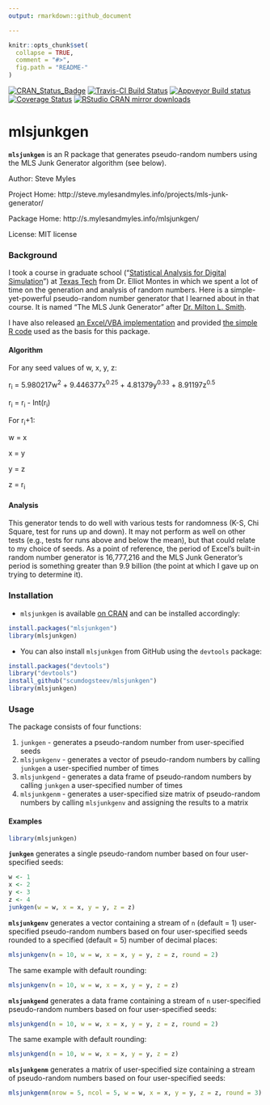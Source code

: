```yaml
---
output: rmarkdown::github_document

---
```


<!-- README.md is generated from README.Rmd. Please edit that file -->

```r
knitr::opts_chunk$set(
  collapse = TRUE,
  comment = "#>",
  fig.path = "README-"
)
```
[![CRAN_Status_Badge](http://www.r-pkg.org/badges/version/mlsjunkgen)](http://cran.r-project.org/package=mlsjunkgen) [![Travis-CI Build Status](https://travis-ci.org/scumdogsteev/mlsjunkgen.svg?branch=master)](https://travis-ci.org/scumdogsteev/mlsjunkgen) [![Appveyor Build status](https://ci.appveyor.com/api/projects/status/v083txy50uqi8t3e?svg=true)](https://ci.appveyor.com/project/scumdogsteev/mlsjunkgen) [![Coverage Status](https://img.shields.io/coveralls/scumdogsteev/mlsjunkgen.svg)](https://coveralls.io/r/scumdogsteev/mlsjunkgen?branch=master) [![RStudio CRAN mirror downloads](http://cranlogs.r-pkg.org/badges/grand-total/mlsjunkgen)](http://cran.rstudio.com/web/packages/mlsjunkgen/index.html)

# mlsjunkgen

**`mlsjunkgen`** is an R package that generates pseudo-random numbers using the
MLS Junk Generator algorithm (see below).

Author:  Steve Myles

Project Home:  http://steve.mylesandmyles.info/projects/mls-junk-generator/

Package Home:  http://s.mylesandmyles.info/mlsjunkgen/

License:  MIT license 

### Background

I took a course in graduate school ("[Statistical Analysis for Digital 
Simulation](http://www.depts.ttu.edu/officialpublications/courses/ie.php#ie_5000)") 
at [Texas Tech](http://www.ttu.edu/) from Dr. Elliot Montes in which we spent a 
lot of time on the generation and analysis of random numbers.  Here is a 
simple-yet-powerful pseudo-random number generator that I learned about in that 
course.  It is named "The MLS Junk Generator" after [Dr. Milton L. 
Smith](http://www.depts.ttu.edu/ieweb/faculty/faculty.php?name=Milton%20Smith).

I have also released [an Excel/VBA 
implementation](https://github.com/scumdogsteev/mls-junk-generator) and provided 
[the simple R code](https://github.com/scumdogsteev/mls-junk-generatR) used as 
the basis for this package.

#### Algorithm

For any seed values of w, x, y, z:

r<sub>i</sub> = 5.980217w<sup>2</sup> + 9.446377x<sup>0.25</sup> + 
4.81379y<sup>0.33</sup> + 8.91197z<sup>0.5</sup>  

r<sub>i</sub> = r<sub>i</sub> - Int(r<sub>i</sub>)   

For r<sub>i</sub>+1:

w = x  
    
x = y  
    
y = z  
    
z = r<sub>i</sub>

#### Analysis

This generator tends to do well with various tests for randomness (K-S, Chi 
Square, test for runs up and down).  It may not perform as well on other tests 
(e.g., tests for runs above and below the mean), but that could relate to my 
choice of seeds.  As a point of reference, the period of Excel's built-in random 
number generator is 16,777,216 and the MLS Junk Generator's period is something 
greater than 9.9 billion (the point at which I gave up on trying to determine 
it).

### Installation

* `mlsjunkgen` is available [on CRAN](http://cran.r-project.org/web/packages/mlsjunkgen/index.html) and can be
installed accordingly:
```r
install.packages("mlsjunkgen")
library(mlsjunkgen)
```
* You can also install `mlsjunkgen` from GitHub using the `devtools` package:
```r
install.packages("devtools")
library("devtools")
install_github("scumdogsteev/mlsjunkgen")
library(mlsjunkgen)
```

### Usage

The package consists of four functions:

1. `junkgen` - generates a pseudo-random number from user-specified seeds
2. `mlsjunkgenv` - generates a vector of pseudo-random numbers by calling 
   `junkgen` a user-specified number of times
3. `mlsjunkgend` - generates a data frame of pseudo-random numbers by calling 
   `junkgen` a user-specified number of times
4. `mlsjunkgenm` - generates a user-specified size matrix of pseudo-random 
   numbers by calling `mlsjunkgenv` and assigning the results to a matrix
   
#### Examples

```r
library(mlsjunkgen)
```

**`junkgen`** generates a single pseudo-random number based on four user-specified
seeds:

```r
w <- 1
x <- 2
y <- 3
z <- 4
junkgen(w = w, x = x, y = y, z = z)
```

**`mlsjunkgenv`** generates a vector containing a stream of `n` (default = 1) 
user-specified pseudo-random numbers based on four user-specified seeds rounded 
to a specified (default = 5) number of decimal places:

```r
mlsjunkgenv(n = 10, w = w, x = x, y = y, z = z, round = 2)
```

The same example with default rounding:

```r
mlsjunkgenv(n = 10, w = w, x = x, y = y, z = z)
```

**`mlsjunkgend`** generates a data frame containing a stream of `n` user-specified
pseudo-random numbers based on four user-specified seeds:

```r
mlsjunkgend(n = 10, w = w, x = x, y = y, z = z, round = 2)
```

The same example with default rounding:

```r
mlsjunkgend(n = 10, w = w, x = x, y = y, z = z)
```

**`mlsjunkgenm`** generates a matrix of user-specified size containing a stream 
of pseudo-random numbers based on four user-specified seeds:

```r
mlsjunkgenm(nrow = 5, ncol = 5, w = w, x = x, y = y, z = z, round = 3)
```